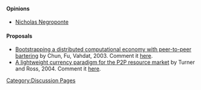 [[Category:Discussion Pages]]

==== Opinions ====

* [http://www.informationweek.com/news/global-cio/showArticle.jhtml?articleID=49901099 Nicholas Negroponte]

==== Proposals ====

* [http://www.theether.org/papers/econp2p03.pdf Bootstrapping a distributed computational economy with peer-to-peer bartering] by Chun, Fu, Vahdat, 2003. Comment it [[ChunFuVahdat|here]].
* [http://citeseerx.ist.psu.edu/viewdoc/summary?doi=10.1.1.5.9502 A lightweight currency paradigm for the P2P resource market] by Turner and Ross, 2004. Comment it [[TurnerRoss|here]].